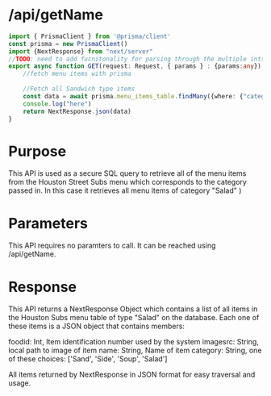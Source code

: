 # /api/getName

```ts filename="route.ts" {3} copy
import { PrismaClient } from '@prisma/client'
const prisma = new PrismaClient()
import {NextResponse} from "next/server"
//TODO: need to add fucnitonality for parsing through the multiple ints that can be passed
export async function GET(request: Request, { params } : {params:any}) {
    //fetch menu items with prisma
    
    //Fetch all Sandwich type items
    const data = await prisma.menu_items_table.findMany({where: {"category" :"Salad"}}) //if category == Sand
    console.log("here")
    return NextResponse.json(data)
}
```
# Purpose
This API is used as a secure SQL query to retrieve all of the menu items from the Houston Street Subs menu which corresponds to the category passed in. 
In this case it retrieves all menu items of category "Salad" )

# Parameters
This API requires no paramters to call. It can be reached using /api/getName.

# Response
This API returns a NextResponse Object which contains a list of all items in the Houston Subs menu table of type "Salad" on the database. Each one of these items is a JSON object that contains members:

foodid: Int, Item identification number used by the system
imagesrc: String, local path to image of item
name: String, Name of item
category: String, one of these choices: ['Sand', 'Side', 'Soup', 'Salad']

All items returned by NextResponse in JSON format for easy traversal and usage.
